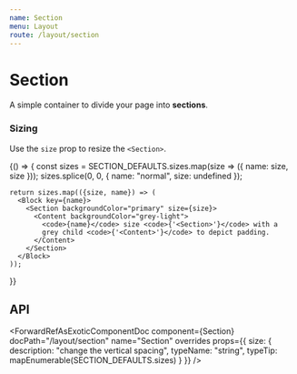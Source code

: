 ```yaml
---
name: Section
menu: Layout
route: /layout/section
---
```




# Section

A simple container to divide your page into **sections**.

<Playground>
  <Container>
    <Title>Section</Title>
    <Title as="h2" subtitle>
      A simple container to divide your page into <strong>sections</strong>,
      like the one you are currently reading
    </Title>
  </Container>
</Playground>

### Sizing

Use the `size` prop to resize the `<Section>`.

<Playground>
  {() => {
    const sizes = SECTION_DEFAULTS.sizes.map(size => ({ name: size, size }));
    sizes.splice(0, 0, { name: "normal", size: undefined });

    return sizes.map(({size, name}) => (
      <Block key={name}>
        <Section backgroundColor="primary" size={size}>
          <Content backgroundColor="grey-light">
            <code>{name}</code> size <code>{'<Section>'}</code> with a
            grey child <code>{'<Content>'}</code> to depict padding.
          </Content>
        </Section>
      </Block>
    ));

}}

</Playground>

## API

<ForwardRefAsExoticComponentDoc
  component={Section}
  docPath="/layout/section"
  name="Section"
  overrides
  props={{
    size: {
      description: "change the vertical spacing",
      typeName: "string",
      typeTip: mapEnumerable(SECTION_DEFAULTS.sizes)
    }
  }}
/>
